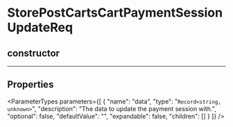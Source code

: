 
# StorePostCartsCartPaymentSessionUpdateReq

## constructor

___

## Properties

<ParameterTypes parameters={[
  {
    "name": "data",
    "type": "`Record<string, unknown>`",
    "description": "The data to update the payment session with.",
    "optional": false,
    "defaultValue": "",
    "expandable": false,
    "children": []
  }
]} />
